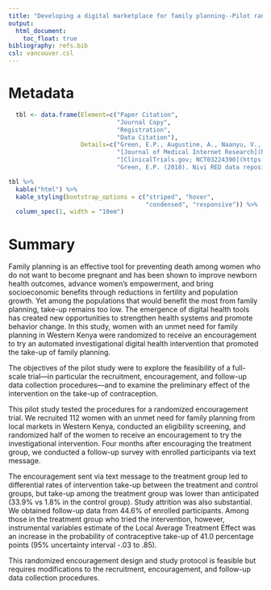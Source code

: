 ```yaml
---
title: "Developing a digital marketplace for family planning--Pilot randomized encouragement trial"
output:
  html_document:
    toc_float: true
bibliography: refs.bib
csl: vancouver.csl
---
```


# Metadata

```r
  tbl <- data.frame(Element=c("Paper Citation", 
                              "Journal Copy", 
                              "Registration",
                              "Data Citation"),
                    Details=c("Green, E.P., Augustine, A., Naanyu, V., Hess, AK, & Kiwinda, L. (2018). Developing a digital marketplace for family planning: Pilot randomized encouragement trial. Journal of Medical Internet Research, 20(7), e10756. doi: http://dx.doi.org/10.2196/10756",
                              "[Journal of Medical Internet Research](http://www.jmir.org/2018/7/e10756/) (open access)",
                              "[ClinicalTrials.gov; NCT03224390](https://clinicaltrials.gov/ct2/show/NCT03224390)",
                              "Green, E.P. (2018). Nivi RED data repository. [![DOI](forthcoming)]()"))

tbl %>%
  kable("html") %>%
  kable_styling(bootstrap_options = c("striped", "hover", 
                                      "condensed", "responsive")) %>%
  column_spec(1, width = "10em")
```

# Summary

Family planning is an effective tool for preventing death among women who do not want to become pregnant and has been shown to improve newborn health outcomes, advance women's empowerment, and bring socioeconomic benefits through reductions in fertility and population growth. Yet among the populations that would benefit the most from family planning, take-up remains too low. The emergence of digital health tools has created new opportunities to strengthen health systems and promote behavior change. In this study, women with an unmet need for family planning in Western Kenya were randomized to receive an encouragement to try an automated investigational digital health intervention that promoted the take-up of family planning.

The objectives of the pilot study were to explore the feasibility of a full-scale trial—in particular the recruitment, encouragement, and follow-up data collection procedures—and to examine the preliminary effect of the intervention on the take-up of contraception. 

This pilot study tested the procedures for a randomized encouragement trial. We recruited 112 women with an unmet need for family planning from local markets in Western Kenya, conducted an eligibility screening, and randomized half of the women to receive an encouragement to try the investigational intervention. Four months after encouraging the treatment group, we conducted a follow-up survey with enrolled participants via text message. 

The encouragement sent via text message to the treatment group led to differential rates of intervention take-up between the treatment and control groups, but take-up among the treatment group was lower than anticipated (33.9% vs 1.8% in the control group). Study attrition was also substantial. We obtained follow-up data from 44.6% of enrolled participants. Among those in the treatment group who tried the intervention, however, instrumental variables estimate of the Local Average Treatment Effect was an increase in the probability of contraceptive take-up of 41.0 percentage points (95% uncertainty interval -.03 to .85). 

This randomized encouragement design and study protocol is feasible but requires modifications to the recruitment, encouragement, and follow-up data collection procedures.